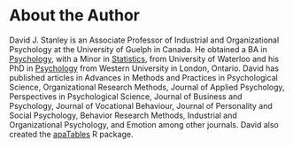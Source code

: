 # About the Author {-}

David J. Stanley is an Associate Professor of Industrial and Organizational Psychology at the University of Guelph in Canada. He obtained a BA in [Psychology](https://uwaterloo.ca/psychology/), with a Minor in [Statistics](https://uwaterloo.ca/math/), from University of Waterloo and his PhD in [Psychology](https://psychology.uwo.ca) from Western University in London, Ontario. David has published articles in Advances in Methods and Practices in Psychological Science, Organizational Research Methods, Journal of Applied Psychology, Perspectives in Psychological Science, Journal of Business and Psychology, Journal of Vocational Behaviour, Journal of Personality and Social Psychology, Behavior Research Methods, Industrial and Organizational Psychology, and Emotion among other journals. David also created the [apaTables](https://CRAN.R-project.org/package=apaTables) R package.  
